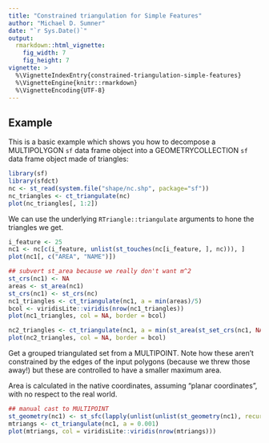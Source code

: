 ```yaml
---
title: "Constrained triangulation for Simple Features"
author: "Michael D. Sumner"
date: "`r Sys.Date()`"
output:
  rmarkdown::html_vignette:
    fig_width: 7
    fig_height: 7
vignette: >
  %\VignetteIndexEntry{constrained-triangulation-simple-features}
  %\VignetteEngine{knitr::rmarkdown}
  %\VignetteEncoding{UTF-8}
---
```


## Example

This is a basic example which shows you how to decompose a MULTIPOLYGON `sf` data frame object into a GEOMETRYCOLLECTION `sf` data frame object made of triangles:

```r
library(sf)
library(sfdct)
nc <- st_read(system.file("shape/nc.shp", package="sf"))
nc_triangles <- ct_triangulate(nc)
plot(nc_triangles[, 1:2])
```

We can use the underlying `RTriangle::triangulate` arguments to hone the triangles we get. 

```r
i_feature <- 25
nc1 <- nc[c(i_feature, unlist(st_touches(nc[i_feature, ], nc))), ]
plot(nc1[, c("AREA", "NAME")])

## subvert st_area because we really don't want m^2
st_crs(nc1) <- NA
areas <- st_area(nc1)
st_crs(nc1) <- st_crs(nc)
nc1_triangles <- ct_triangulate(nc1, a = min(areas)/5)
bcol <- viridisLite::viridis(nrow(nc1_triangles))
plot(nc1_triangles, col = NA, border = bcol)

nc2_triangles <- ct_triangulate(nc1, a = min(st_area(st_set_crs(nc1, NA)))/25)
plot(nc2_triangles, col = NA, border = bcol)

```

Get a grouped triangulated set from a MULTIPOINT. Note how these aren't constrained by 
the edges of the input polygons (because we threw those away!) but these are controlled to have a smaller maximum area. 

Area is calculated in the native coordinates, assuming "planar coordinates", with no respect to the real world. 

```r
## manual cast to MULTIPOINT
st_geometry(nc1) <- st_sfc(lapply(unlist(unlist(st_geometry(nc1), recursive = FALSE), recursive = FALSE), st_multipoint), crs = st_crs(nc1))
mtriangs <- ct_triangulate(nc1, a = 0.001)
plot(mtriangs, col = viridisLite::viridis(nrow(mtriangs)))
```


